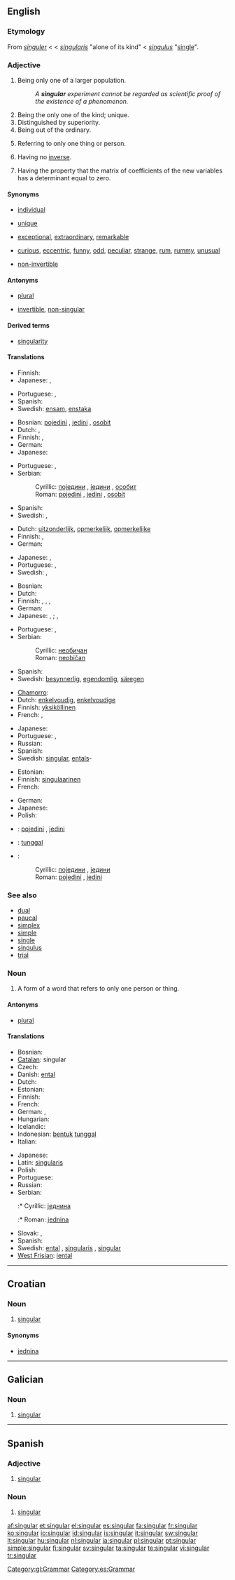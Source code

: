 ==English==

===Etymology===
From {{etyl|enm}} ''[[singuler]]'' < {{etyl|fro}} < {{etyl|la}} ''[[singularis]]'' "alone of its kind" < {{etyl|la}} ''[[singulus]]'' "[[single]]".

===Adjective===
{{en-adj}}

# Being only one of a larger population.
#: ''A '''singular''' experiment cannot be regarded as scientific proof of the existence of a phenomenon.''
# Being the only one of the kind; unique.
# Distinguished by superiority.
# Being out of the ordinary.
# {{grammar}} Referring to only one thing or person.
# {{context|linearalg|of matrix}} Having no [[inverse]].
# {{context|linearalg|of transformation}} Having the property that the matrix of coefficients of the new variables has a determinant equal to zero.

====Synonyms====
* {{sense|being only one}} [[individual]]
* {{sense|being the only one of a kind}} [[unique]]
* {{sense|distinguished by superiority}} [[exceptional]], [[extraordinary]], [[remarkable]]
* {{sense|being out of the ordinary}} [[curious]], [[eccentric]], [[funny]], [[odd]], [[peculiar]], [[strange]], [[rum]], [[rummy]], [[unusual]]
* {{sense|linear algebra: of matrix: having no inverse}} [[non-invertible]]

====Antonyms====
* {{sense|grammar: referring to only one thing}} [[plural]]
* {{sense|linear algebra: of matrix: having no inverse}} [[invertible]], [[non-singular]]

====Derived terms====
* [[singularity]]

====Translations====
{{trans-top|being only one of larger population}}
* Finnish: {{t-|fi|yksittäinen}}
* Japanese: {{t-|ja|唯一|tr=yuiitsu|sc=Jpan}}, {{t-|ja|無二|tr=muni|sc=Jpan}}
{{trans-mid}}
* Portuguese: {{t+|pt|único}}, {{t+|pt|simples}}
* Spanish: {{t|es|singular}}
* Swedish: [[ensam]], [[enstaka]]
{{trans-bottom}}

{{trans-top|being the only one of a kind}}
* Bosnian: [[pojedini]] {{m}}, [[jedini]] {{m}}, [[osobit]] {{m}}
* Dutch: {{t+|nl|enig}}, {{t+|nl|enige}}
* Finnish: {{t+|fi|ainutlaatuinen}}, {{t+|fi|uniikki}}
* German: {{t+|de|einzigartig}}
* Japanese: {{t-|ja|単一|tr=tan'itsu|sc=Jpan}}
{{trans-mid}}
* Portuguese: {{t+|pt|singular}}, {{t+|pt|único}}
* Serbian:
*: Cyrillic: [[поједини]] {{m}}, [[једини]] {{m}}, [[особит]] {{m}}
*: Roman: [[pojedini]] {{m}}, [[jedini]] {{m}}, [[osobit]] {{m}}
* Spanish: {{t|es|singular}}
* Swedish: {{t+|sv|ensam}}, {{t+|sv|unik}}
{{trans-bottom}}

{{trans-top|distinguished by superiority}}
* Dutch: [[uitzonderlijk]], [[opmerkelijk]], [[opmerkelijke]]
* Finnish: {{t+|fi|erinomainen}}, {{t-|fi|tavaton}}
* German: {{t+|de|einzigartig}}
{{trans-mid}}
* Japanese: {{t-|ja|非凡|tr=hibon|sc=Jpan}}, {{t-|ja|希有|tr=keu|sc=Jpan}}
* Portuguese: {{t+|pt|singular}}, {{t+|pt|único}}
* Swedish: {{t+|sv|enastående}}, {{t+|sv|utmärkt}}
{{trans-bottom}}

{{trans-top|being out of the ordinary}}
* Bosnian: {{t-|bs|neobičan|m}}
* Dutch: {{t-|nl|ongewoon}}
* Finnish: {{t+|fi|harvinainen}}, {{t+|fi|merkillinen}}, {{t-|fi|omituinen}}, {{t+|fi|kummallinen}}
* German: {{t+|de|ungewöhnlich}}
* Japanese: {{qualifier|superior}} {{t-|ja|非凡|tr=hibon|sc=Jpan}}, {{t-|ja|希有|tr=keu|sc=Jpan}}; {{qualifier|odd}} {{t+|ja|奇妙|tr=kimyō|sc=Jpan}}, {{t-|ja|風変わり|tr=fūgawari|sc=Jpan}}
{{trans-mid}}
* Portuguese: {{t+|pt|singular}}, {{t+|pt|único}}
* Serbian:
*: Cyrillic: [[необичан]] {{m}}
*: Roman: [[neobičan]] {{m}}
* Spanish: {{t|es|singular}}
* Swedish: [[besynnerlig]], [[egendomlig]], [[säregen]]
{{trans-bottom}}

{{trans-top|grammar: referring to only one thing}}
* [[Chamorro]]: {{t+|ch|senggolåt|xs=Chamorro}}
* Dutch: [[enkelvoudig]], [[enkelvoudige]]
* Finnish: [[yksiköllinen]]
* French: {{t+|fr|singulier|m}}, {{t+|fr|singulière|f}}
{{trans-mid}}
* Japanese: {{t-|ja|単数の|tr=tansū no|sc=Jpan}}
* Portuguese: {{t+|pt|singular}}, {{t+|pt|único}}
* Russian: {{t+|ru|единственный|tr=jedínstvennyj|sc=Cyrl}}
* Spanish: {{t|es|singular}}
* Swedish: [[singular#Swedish|singular]], [[ental]]s-
{{trans-bottom}}

{{trans-top|linear algebra: of matrix: having no inverse}}
* Estonian: {{t|et|mittepööratav}}
* Finnish: [[singulaarinen]]
* French: {{t+|fr|singulier}}
{{trans-mid}}
* German: {{t-|de|singulär}}
* Japanese: {{t-|ja|単称|tr=tanshō|sc=Jpan}}
* Polish: {{t|pl|nieodwracalny}}
{{trans-bottom}}

{{trans-top|linear algebra: of transformation}}
{{trans-mid}}
{{trans-bottom}}

{{checktrans}}
{{top}}
* {{ttbc|Bosnian}}: [[pojedini]] {{m}}, [[jedini]] {{m}}
* {{ttbc|Indonesian}}: [[tunggal]]
* {{ttbc|Serbian}}:
*: Cyrillic: [[поједини]] {{m}}, [[једини]] {{m}}
*: Roman: [[pojedini]] {{m}}, [[jedini]] {{m}}
{{bottom}}

===See also===
* [[dual]]
* [[paucal]]
* [[simplex]]
* [[simple]]
* [[single]]
* [[singulus]]
* [[trial]]

===Noun===
{{en-noun}}

# {{grammar}} A form of a word that refers to only one person or thing.

====Antonyms====
* {{sense|grammar: form of a word that refers to only one thing}} [[plural]]

====Translations====
{{trans-top|grammar: form of a word that refers to only one thing}}
* Bosnian: {{t-|bs|jednina|f}}
* [[Catalan]]: singular {{m}}
* Czech: {{t-|cs|jednotné číslo|n}}
* Danish: [[ental]]
* Dutch: {{t+|nl|enkelvoud|n}}
* Estonian: {{t+|et|ainsus}}
* Finnish: {{t+|fi|yksikkö}}
* French: {{t+|fr|singulier|m}}
* German: {{t+|de|Einzahl|f}}, {{t+|de|Singular|m}}
* Hungarian: {{t+|hu|egyes}}
* Icelandic: {{t+|is|eintala|f}}
* Indonesian: [[bentuk]] [[tunggal]]
* Italian: {{t+|it|singolare|m}}
{{trans-mid}}
* Japanese: {{t-|ja|単数形|tr=tansū-kei|sc=Jpan}}
* Latin: [[singularis]]
* Polish: {{t+|pl|liczba pojedyncza|f}}
* Portuguese: {{t+|pt|singular}}
* Russian: {{t+|ru|единственное число|n|tr=jedínstvennoje čisló|sc=Cyrl}}
* Serbian:
*:* Cyrillic: [[једнина]] {{f}}
*:* Roman: [[jednina]] {{f}}
* Slovak: {{t-|sk|jednotné číslo|n}}, {{t+|sk|singulár|m}}
* Spanish: {{t+|es|singular|m}}
* Swedish: [[ental]] {{n}}, [[singularis]] {{n}}, [[singular#Swedish|singular]] {{n}}
* [[West Frisian]]: [[iental]]
{{trans-bottom}}

----

==Croatian==

===Noun===
{{hr-noun|m}}

# [[#English|singular]]

====Synonyms====
* [[jednina#Croatian|jednina]]

----

==Galician==

===Noun===
{{infl|gl|adjective|g=mf}}

# [[#English|singular]]

[[Category:gl:Grammar]]

----

==Spanish==

===Adjective===
{{es-adj|pl=singulares}}

# [[#English|singular]]

===Noun===
{{es-noun-m}}

# [[#English|singular]]

[[Category:es:Grammar]]

[[af:singular]]
[[et:singular]]
[[el:singular]]
[[es:singular]]
[[fa:singular]]
[[fr:singular]]
[[ko:singular]]
[[io:singular]]
[[id:singular]]
[[is:singular]]
[[it:singular]]
[[sw:singular]]
[[lt:singular]]
[[hu:singular]]
[[nl:singular]]
[[ja:singular]]
[[pl:singular]]
[[pt:singular]]
[[simple:singular]]
[[fi:singular]]
[[sv:singular]]
[[ta:singular]]
[[te:singular]]
[[vi:singular]]
[[tr:singular]]